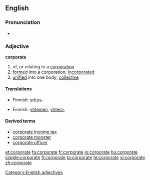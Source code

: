 ==English==
===Pronunciation===
*{{audio|en-uk-corporate.ogg|Audio (UK)}}
===Adjective===
'''corporate'''
# of, or relating to a [[corporation]]
# [[formed]] into a corporation; [[incorporated]]
# [[unified]] into one body; [[collective]]

====Translations====
{{trans-top|of, or relating to a corporation}}
*Finnish: [[yritys-]]
{{trans-mid}}
{{trans-bottom}}

{{trans-top|formed into a corporation; incorporated}}
{{trans-mid}}
{{trans-bottom}}

{{trans-top|unified into one body; collective}}
*Finnish: [[yhteinen]], [[yhteis-]]
{{trans-mid}}
{{trans-bottom}}

====Derived terms====
*[[corporate income tax]]
*[[corporate monster]]
*[[corporate officer]]

[[Category:English adjectives]]

[[et:corporate]]
[[fa:corporate]]
[[fr:corporate]]
[[io:corporate]]
[[hu:corporate]]
[[simple:corporate]]
[[fi:corporate]]
[[ta:corporate]]
[[te:corporate]]
[[vi:corporate]]
[[zh:corporate]]